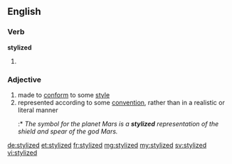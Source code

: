 ==English==

===Verb===
'''stylized'''

# {{past of|stylize}}

===Adjective===
{{en-adj}}
# made to [[conform]] to some [[style]] 
# represented according to some [[convention]], rather than in a realistic or literal manner
#:* ''The symbol for the planet Mars is a '''stylized''' representation of the shield and spear of the god Mars.''

[[de:stylized]]
[[et:stylized]]
[[fr:stylized]]
[[mg:stylized]]
[[my:stylized]]
[[sv:stylized]]
[[vi:stylized]]